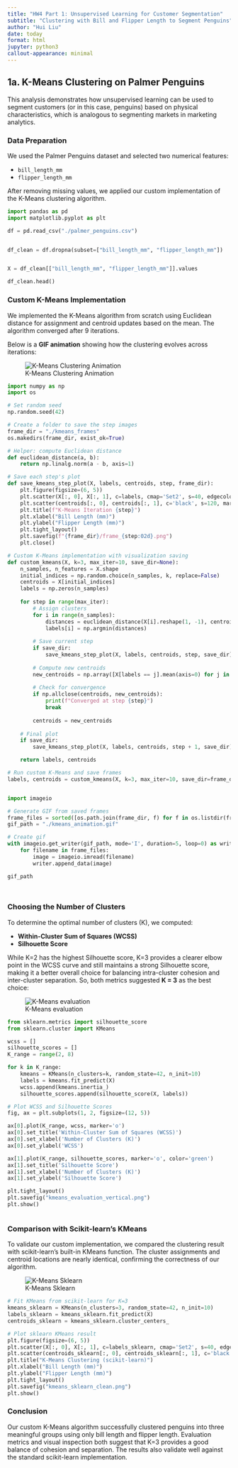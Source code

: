 ```yaml
---
title: "HW4 Part 1: Unsupervised Learning for Customer Segmentation"
subtitle: "Clustering with Bill and Flipper Length to Segment Penguins"
author: "Hui Liu"
date: today
format: html
jupyter: python3
callout-appearance: minimal
---
```


## 1a. K-Means Clustering on Palmer Penguins

This analysis demonstrates how unsupervised learning can be used to segment customers (or in this case, penguins) based on physical characteristics, which is analogous to segmenting markets in marketing analytics.

### Data Preparation

We used the Palmer Penguins dataset and selected two numerical features:

- `bill_length_mm`
- `flipper_length_mm`

After removing missing values, we applied our custom implementation of the K-Means clustering algorithm.

::: {.callout-note collapse=true title="Read Data"}
```python
import pandas as pd
import matplotlib.pyplot as plt

df = pd.read_csv("./palmer_penguins.csv")


df_clean = df.dropna(subset=["bill_length_mm", "flipper_length_mm"])


X = df_clean[["bill_length_mm", "flipper_length_mm"]].values

df_clean.head()
```
:::


### Custom K-Means Implementation

We implemented the K-Means algorithm from scratch using Euclidean distance for assignment and centroid updates based on the mean. The algorithm converged after 9 iterations.

Below is a **GIF animation** showing how the clustering evolves across iterations:

![K-Means Clustering Animation](kmeans_animation.gif)


::: {.callout-note collapse=true title="Custom K-Means Algorithm Implementation"}
```python
import numpy as np
import os

# Set random seed
np.random.seed(42)

# Create a folder to save the step images
frame_dir = "./kmeans_frames"
os.makedirs(frame_dir, exist_ok=True)

# Helper: compute Euclidean distance
def euclidean_distance(a, b):
    return np.linalg.norm(a - b, axis=1)

# Save each step's plot
def save_kmeans_step_plot(X, labels, centroids, step, frame_dir):
    plt.figure(figsize=(6, 5))
    plt.scatter(X[:, 0], X[:, 1], c=labels, cmap='Set2', s=40, edgecolor='k')
    plt.scatter(centroids[:, 0], centroids[:, 1], c='black', s=120, marker='x', linewidths=2)
    plt.title(f"K-Means Iteration {step}")
    plt.xlabel("Bill Length (mm)")
    plt.ylabel("Flipper Length (mm)")
    plt.tight_layout()
    plt.savefig(f"{frame_dir}/frame_{step:02d}.png")
    plt.close()

# Custom K-Means implementation with visualization saving
def custom_kmeans(X, k=3, max_iter=10, save_dir=None):
    n_samples, n_features = X.shape
    initial_indices = np.random.choice(n_samples, k, replace=False)
    centroids = X[initial_indices]
    labels = np.zeros(n_samples)
    
    for step in range(max_iter):
        # Assign clusters
        for i in range(n_samples):
            distances = euclidean_distance(X[i].reshape(1, -1), centroids)
            labels[i] = np.argmin(distances)
        
        # Save current step
        if save_dir:
            save_kmeans_step_plot(X, labels, centroids, step, save_dir)
        
        # Compute new centroids
        new_centroids = np.array([X[labels == j].mean(axis=0) for j in range(k)])
        
        # Check for convergence
        if np.allclose(centroids, new_centroids):
            print(f"Converged at step {step}")
            break
        
        centroids = new_centroids
    
    # Final plot
    if save_dir:
        save_kmeans_step_plot(X, labels, centroids, step + 1, save_dir)

    return labels, centroids

# Run custom K-Means and save frames
labels, centroids = custom_kmeans(X, k=3, max_iter=10, save_dir=frame_dir)



```
:::


::: {.callout-note collapse=true title="Create GIF Animation with imageio"}
```python
import imageio

# Generate GIF from saved frames
frame_files = sorted([os.path.join(frame_dir, f) for f in os.listdir(frame_dir) if f.endswith(".png")])
gif_path = "./kmeans_animation.gif"

# Create gif
with imageio.get_writer(gif_path, mode='I', duration=5, loop=0) as writer:
    for filename in frame_files:
        image = imageio.imread(filename)
        writer.append_data(image)

gif_path




```
:::

### Choosing the Number of Clusters

To determine the optimal number of clusters (K), we computed:

- **Within-Cluster Sum of Squares (WCSS)**
- **Silhouette Score**

While K=2 has the highest Silhouette score, K=3 provides a clearer elbow point in the WCSS curve and still maintains a strong Silhouette score, making it a better overall choice for balancing intra-cluster cohesion and inter-cluster separation. So, both metrics suggested **K = 3** as the best choice:

![K-Means evaluation](kmeans_evaluation_vertical.png)

::: {.callout-note collapse=true title="Evaluate Cluster Quality (WCSS & Silhouette)"}
```python

from sklearn.metrics import silhouette_score
from sklearn.cluster import KMeans

wcss = []
silhouette_scores = []
K_range = range(2, 8)

for k in K_range:
    kmeans = KMeans(n_clusters=k, random_state=42, n_init=10)
    labels = kmeans.fit_predict(X)
    wcss.append(kmeans.inertia_)
    silhouette_scores.append(silhouette_score(X, labels))

# Plot WCSS and Silhouette Scores
fig, ax = plt.subplots(1, 2, figsize=(12, 5))

ax[0].plot(K_range, wcss, marker='o')
ax[0].set_title('Within-Cluster Sum of Squares (WCSS)')
ax[0].set_xlabel('Number of Clusters (K)')
ax[0].set_ylabel('WCSS')

ax[1].plot(K_range, silhouette_scores, marker='o', color='green')
ax[1].set_title('Silhouette Score')
ax[1].set_xlabel('Number of Clusters (K)')
ax[1].set_ylabel('Silhouette Score')

plt.tight_layout()
plt.savefig("kmeans_evaluation_vertical.png")
plt.show()



```
:::



### Comparison with Scikit-learn's KMeans

To validate our custom implementation, we compared the clustering result with scikit-learn's built-in KMeans function.
The cluster assignments and centroid locations are nearly identical, confirming the correctness of our algorithm.

![K-Means Sklearn](kmeans_sklearn_clean.png)

::: {.callout-note collapse=true title="Scikit-learn KMeans Comparison"}
```python

# Fit KMeans from scikit-learn for K=3
kmeans_sklearn = KMeans(n_clusters=3, random_state=42, n_init=10)
labels_sklearn = kmeans_sklearn.fit_predict(X)
centroids_sklearn = kmeans_sklearn.cluster_centers_

# Plot sklearn KMeans result
plt.figure(figsize=(6, 5))
plt.scatter(X[:, 0], X[:, 1], c=labels_sklearn, cmap='Set2', s=40, edgecolor='k')
plt.scatter(centroids_sklearn[:, 0], centroids_sklearn[:, 1], c='black', s=120, marker='x', linewidths=2)
plt.title("K-Means Clustering (scikit-learn)")
plt.xlabel("Bill Length (mm)")
plt.ylabel("Flipper Length (mm)")
plt.tight_layout()
plt.savefig("kmeans_sklearn_clean.png")
plt.show()


```
:::


### Conclusion

Our custom K-Means algorithm successfully clustered penguins into three meaningful groups using only bill length and flipper length. Evaluation metrics and visual inspection both suggest that K=3 provides a good balance of cohesion and separation. The results also validate well against the standard scikit-learn implementation.